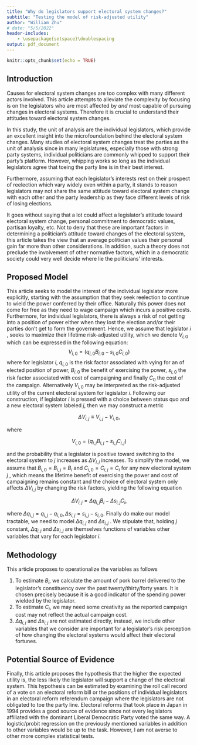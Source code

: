 ```yaml
---
title: "Why do legislators support electoral system changes?"
subtitle: "Testing the model of risk-adjusted utility"
author: "William Zhu"
# date: "5/5/2022"
header-includes:
    - \usepackage{setspace}\doublespacing
output: pdf_document
---
```


```r
knitr::opts_chunk$set(echo = TRUE)
```

## Introduction

Causes for electoral system changes are too complex with many different actors involved. This article attempts to alleviate the complexity by focusing is on the legislators who are most affected by *and* most capable of pursuing changes in electoral systems. Therefore it is crucial to understand their attitudes toward electoral system changes.

In this study, the unit of analysis are the individual legislators, which provide an excellent insight into the microfoundation behind the electoral system changes. Many studies of electoral system changes treat the parties as the unit of analysis since in many legislatures, especially those with strong party systems, individual politicians are commonly whipped to support their party's platform. However, whipping works so long as the individual legislators agree that toeing the party line is in their best interest.

Furthermore, assuming that each legislator's interests rest on their prospect of reelection which vary widely even within a party, it stands to reason legislators may not share the same attitude toward electoral system change with each other and the party leadership as they face different levels of risk of losing elections. <!-- thus motivating our first hypothesis. -->

<!-- ### *Hypothesis 1* -->

<!-- Party affiliation alone does not explain a legislator's attitude toward electoral system changes. -->

It goes without saying that a lot could affect a legislator's attitude toward electoral system change, personal commitment to democratic values, partisan loyalty, etc. Not to deny that these are important factors in determining a politician's attitude toward changes of the electoral system, this article takes the view that an average politician values their personal gain far more than other considerations. In addition, such a theory does not preclude the involvement of other normative factors, which in a democratic society could very well decide where lie the politicians' interests.

## Proposed Model

This article seeks to model the interest of the individual legislator more explicitly, starting with the assumption that they seek reelection to continue to wield the power conferred by their office. Naturally this power does not come for free as they need to wage campaign which incurs a positive costs. Furthermore, for individual legislators, there is always a risk of not getting into a position of power either when they lost the election and/or their parties don't get to form the government. Hence, we assume that legislator $i$ , seeks to maximize their lifetime risk-adjusted utility, which we denote $V_{i, 0}$ which can be expressed in the following equation: $$
V_{i, 0} = (q_{i, 0} B_{i, 0} - s_{i, 0} C_{i, 0})
$$ where for legislator $i$, $q_{i, 0}$ is the risk factor associated with vying for an of elected position of power, $B_{i, 0}$ the benefit of exercising the power, $s_{i,0}$ the risk factor associated with cost of campaigning and finally $C_0$ the cost of the campaign. Alternatively $V_{i, 0}$ may be interpreted as the risk-adjusted utility of the current electoral system for legislator $i$. Following our construction, if legislator $i$ is pressed with a choice between status quo and a new electoral system labeled $j$, then we may construct a metric

$$
\Delta V_{i, j} \equiv V_{i, j} - V_{i,0},
$$

where

$$
V_{i, 0} = (q_{i, j} B_{i, j} - s_{i, j} C_{i, j})
$$

and the probability that a legislator is positive toward switching to the electoral system to $j$ increases as $\Delta V_{i, j}$ increases. To simplify the model, we assume that $B_{i, 0} = B_{i, j} = B_i$ and $C_{i, 0} = C_{i, j} = C_i$ for any new electoral system $j$ , which means the lifetime benefit of exercising the power and cost of campaigning remains constant and the choice of electoral system only affects $\Delta V_{i, j}$ by changing the risk factors, yielding the following equation

$$
\Delta V_{i, j} = \Delta q_{i, j} B_i - \Delta s_{i, j} C_{i},
$$

where $\Delta q_{i,j} = q_{i, j} - q_{i, 0}, \Delta s_{i,j} = s_{i, j} - s_{i, 0}$. Finally do make our model tractable, we need to model $\Delta q_{i,j}$ and $\Delta s_{i, j}$ . We stipulate that, holding $j$ constant, $\Delta q_{i,j}$ and $\Delta s_{i, j}$ are themselves functions of variables other variables that vary for each legislator $i$.

## Methodology

This article proposes to operationalize the variables as follows

1.  To estimate $B_i$, we calculate the amount of pork barrel delivered to the legislator's constituency over the past twenty/thirty/forty years. It is chosen precisely because it is a good indicator of the spending power wielded by the legislator.
2.  To estimate $C_i$, we may need some creativity as the reported campaign cost may not reflect the actual campaign cost.
3.  $\Delta q_{i,j}$ and $\Delta s_{i, j}$ are not estimated directly, instead, we include other variables that we consider are important for a legislator's risk perception of how changing the electoral systems would affect their electoral fortunes.

## Potential Source of Evidence

Finally, this article proposes the hypothesis that the higher the expected utility is, the less likely the legislator will support a change of the electoral system. This hypothesis can be estimated by examining the roll call record of a vote on an electoral reform bill or the positions of individual legislators in an electoral reform referendum campaign where the legislators are not obligated to toe the party line. Electoral reforms that took place in Japan in 1994 provides a good source of evidence since not every legislators affiliated with the dominant Liberal Democratic Party voted the same way. A logistic/probit regression on the previously mentioned variables in addition to other variables would be up to the task. However, I am not averse to other more complex statistical tests.
